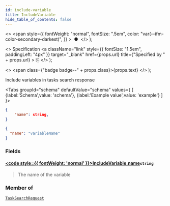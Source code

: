 ```yaml
---
id: include-variable
title: IncludeVariable
hide_table_of_contents: false
---
```



  <>
    <span
      style={{
        fontWeight: "normal",
        fontSize: ".5em",
        color: "var(--ifm-color-secondary-darkest)",
      }}
    >
      &nbsp;●&nbsp;
    </span>
  </>
);

  <>
    Specification
    <a
      className="link"
      style={{ fontSize: "1.5em", paddingLeft: "4px" }}
      target="_blank"
      href={props.url}
      title={"Specified by " + props.url}
    >
      ⎘
    </a>
  </>
);

  <>
    <span class={"badge badge--" + props.class}>{props.text}</span>
  </>
);

Include variables in tasks search response

<Tabs groupId="schema" defaultValue="schema" values={
[
{label:'Schema',value: 'schema'},
{label:'Example value',value: 'example'}
]
}>
<TabItem value='schema'>

```json
{
    "name": string,
}
```

</TabItem>

<TabItem value='example'>

```json
{
  "name": "variableName"
}
```

</TabItem>
</Tabs>

### Fields

#### [<code style={{ fontWeight: 'normal' }}>IncludeVariable.<b>name</b></code>](#)<Bullet />`string` <Badge class="secondary" text="non-null"/>

> The name of the variable

### Member of

[`TaskSearchRequest`](../requests/task-search-request.mdx) <Badge class="secondary" text="object"/>
